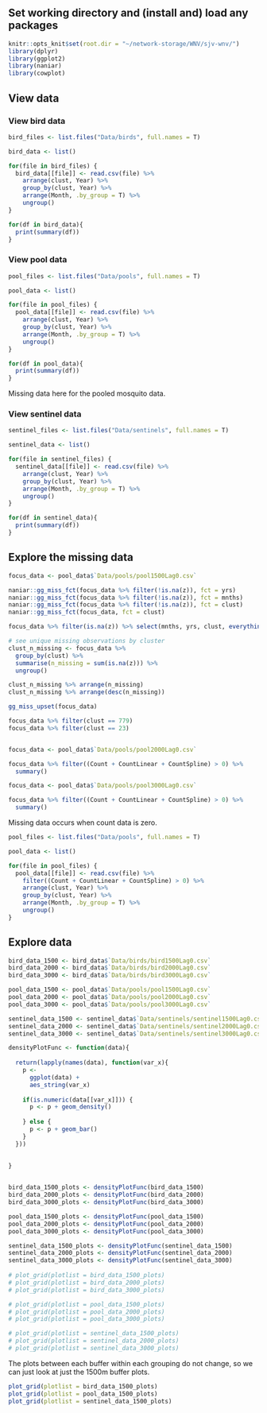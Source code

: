 ## Set working directory and (install and) load any packages

```r
knitr::opts_knit$set(root.dir = "~/network-storage/WNV/sjv-wnv/")
library(dplyr)
library(ggplot2)
library(naniar)
library(cowplot)
```

## View data

### View bird data

```r
bird_files <- list.files("Data/birds", full.names = T)

bird_data <- list()

for(file in bird_files) {
  bird_data[[file]] <- read.csv(file) %>% 
    arrange(clust, Year) %>% 
    group_by(clust, Year) %>% 
    arrange(Month, .by_group = T) %>% 
    ungroup()
}

for(df in bird_data){
  print(summary(df))
}
```


### View pool data

```r
pool_files <- list.files("Data/pools", full.names = T)

pool_data <- list()

for(file in pool_files) {
  pool_data[[file]] <- read.csv(file) %>% 
    arrange(clust, Year) %>% 
    group_by(clust, Year) %>% 
    arrange(Month, .by_group = T) %>% 
    ungroup()
}

for(df in pool_data){
  print(summary(df))
}
```

Missing data here for the pooled mosquito data.


### View sentinel data

```r
sentinel_files <- list.files("Data/sentinels", full.names = T)

sentinel_data <- list()

for(file in sentinel_files) {
  sentinel_data[[file]] <- read.csv(file) %>% 
    arrange(clust, Year) %>% 
    group_by(clust, Year) %>% 
    arrange(Month, .by_group = T) %>% 
    ungroup()
}

for(df in sentinel_data){
  print(summary(df))
}
```


## Explore the missing data

```r
focus_data <- pool_data$`Data/pools/pool1500Lag0.csv`

naniar::gg_miss_fct(focus_data %>% filter(!is.na(z)), fct = yrs)
naniar::gg_miss_fct(focus_data %>% filter(!is.na(z)), fct = mnths)
naniar::gg_miss_fct(focus_data %>% filter(!is.na(z)), fct = clust)
naniar::gg_miss_fct(focus_data, fct = clust)

focus_data %>% filter(is.na(z)) %>% select(mnths, yrs, clust, everything())

# see unique missing observations by cluster
clust_n_missing <- focus_data %>% 
  group_by(clust) %>% 
  summarise(n_missing = sum(is.na(z))) %>% 
  ungroup()

clust_n_missing %>% arrange(n_missing)
clust_n_missing %>% arrange(desc(n_missing))

gg_miss_upset(focus_data)

focus_data %>% filter(clust == 779)
focus_data %>% filter(clust == 23)


focus_data <- pool_data$`Data/pools/pool2000Lag0.csv`

focus_data %>% filter((Count + CountLinear + CountSpline) > 0) %>% 
  summary()

focus_data <- pool_data$`Data/pools/pool3000Lag0.csv`

focus_data %>% filter((Count + CountLinear + CountSpline) > 0) %>% 
  summary()
```

Missing data occurs when count data is zero.



```r
pool_files <- list.files("Data/pools", full.names = T)

pool_data <- list()

for(file in pool_files) {
  pool_data[[file]] <- read.csv(file) %>% 
    filter((Count + CountLinear + CountSpline) > 0) %>% 
    arrange(clust, Year) %>% 
    group_by(clust, Year) %>% 
    arrange(Month, .by_group = T) %>% 
    ungroup()
}
```


## Explore data

```r
bird_data_1500 <- bird_data$`Data/birds/bird1500Lag0.csv`
bird_data_2000 <- bird_data$`Data/birds/bird2000Lag0.csv`
bird_data_3000 <- bird_data$`Data/birds/bird3000Lag0.csv`

pool_data_1500 <- pool_data$`Data/pools/pool1500Lag0.csv`
pool_data_2000 <- pool_data$`Data/pools/pool2000Lag0.csv`
pool_data_3000 <- pool_data$`Data/pools/pool3000Lag0.csv`

sentinel_data_1500 <- sentinel_data$`Data/sentinels/sentinel1500Lag0.csv`
sentinel_data_2000 <- sentinel_data$`Data/sentinels/sentinel2000Lag0.csv`
sentinel_data_3000 <- sentinel_data$`Data/sentinels/sentinel3000Lag0.csv`

densityPlotFunc <- function(data){
  
  return(lapply(names(data), function(var_x){
    p <- 
      ggplot(data) +
      aes_string(var_x)
  
    if(is.numeric(data[[var_x]])) {
      p <- p + geom_density()
  
    } else {
      p <- p + geom_bar()
    } 
  }))
  
  
}


bird_data_1500_plots <- densityPlotFunc(bird_data_1500)
bird_data_2000_plots <- densityPlotFunc(bird_data_2000)
bird_data_3000_plots <- densityPlotFunc(bird_data_3000)

pool_data_1500_plots <- densityPlotFunc(pool_data_1500)
pool_data_2000_plots <- densityPlotFunc(pool_data_2000)
pool_data_3000_plots <- densityPlotFunc(pool_data_3000)

sentinel_data_1500_plots <- densityPlotFunc(sentinel_data_1500)
sentinel_data_2000_plots <- densityPlotFunc(sentinel_data_2000)
sentinel_data_3000_plots <- densityPlotFunc(sentinel_data_3000)
 
# plot_grid(plotlist = bird_data_1500_plots)
# plot_grid(plotlist = bird_data_2000_plots)
# plot_grid(plotlist = bird_data_3000_plots)

# plot_grid(plotlist = pool_data_1500_plots)
# plot_grid(plotlist = pool_data_2000_plots)
# plot_grid(plotlist = pool_data_3000_plots)

# plot_grid(plotlist = sentinel_data_1500_plots)
# plot_grid(plotlist = sentinel_data_2000_plots)
# plot_grid(plotlist = sentinel_data_3000_plots)
```

The plots between each buffer within each grouping do not change, so we can just look at just the 1500m buffer plots.

```r
plot_grid(plotlist = bird_data_1500_plots)
plot_grid(plotlist = pool_data_1500_plots)
plot_grid(plotlist = sentinel_data_1500_plots)
```


